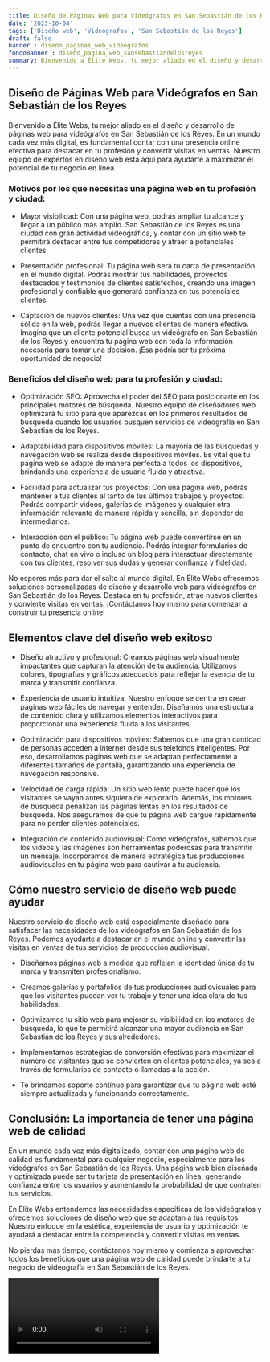 ```yaml
---
title: Diseño de Páginas Web para Videógrafos en San Sebastián de los Reyes
date: '2023-10-04'
tags: ['Diseño web', 'Videógrafos', 'San Sebastián de los Reyes']
draft: false
banner : diseño_paginas_web_videógrafos
fondoBanner : diseño_pagina_web_sansebastiándelosreyes
summary: Bienvenido a Élite Webs, tu mejor aliado en el diseño y desarrollo de páginas web para videógrafos en San Sebastián de los Reyes. En un mundo cada vez más digital, es fundamental contar con una presencia online efectiva para destacar en tu profesión y convertir visitas en ventas. Nuestro equipo de expertos en diseño web está aquí para ayudarte a maximizar el potencial de tu negocio en línea.
---
```


## Diseño de Páginas Web para Videógrafos en San Sebastián de los Reyes

Bienvenido a Élite Webs, tu mejor aliado en el diseño y desarrollo de páginas web para videógrafos en San Sebastián de los Reyes. En un mundo cada vez más digital, es fundamental contar con una presencia online efectiva para destacar en tu profesión y convertir visitas en ventas. Nuestro equipo de expertos en diseño web está aquí para ayudarte a maximizar el potencial de tu negocio en línea.

### Motivos por los que necesitas una página web en tu profesión y ciudad:

- Mayor visibilidad: Con una página web, podrás ampliar tu alcance y llegar a un público más amplio. San Sebastián de los Reyes es una ciudad con gran actividad videográfica, y contar con un sitio web te permitirá destacar entre tus competidores y atraer a potenciales clientes.

- Presentación profesional: Tu página web será tu carta de presentación en el mundo digital. Podrás mostrar tus habilidades, proyectos destacados y testimonios de clientes satisfechos, creando una imagen profesional y confiable que generará confianza en tus potenciales clientes.

- Captación de nuevos clientes: Una vez que cuentas con una presencia sólida en la web, podrás llegar a nuevos clientes de manera efectiva. Imagina que un cliente potencial busca un videógrafo en San Sebastián de los Reyes y encuentra tu página web con toda la información necesaria para tomar una decisión. ¡Esa podría ser tu próxima oportunidad de negocio!

### Beneficios del diseño web para tu profesión y ciudad:

- Optimización SEO: Aprovecha el poder del SEO para posicionarte en los principales motores de búsqueda. Nuestro equipo de diseñadores web optimizará tu sitio para que aparezcas en los primeros resultados de búsqueda cuando los usuarios busquen servicios de videografía en San Sebastián de los Reyes.

- Adaptabilidad para dispositivos móviles: La mayoría de las búsquedas y navegación web se realiza desde dispositivos móviles. Es vital que tu página web se adapte de manera perfecta a todos los dispositivos, brindando una experiencia de usuario fluida y atractiva.

- Facilidad para actualizar tus proyectos: Con una página web, podrás mantener a tus clientes al tanto de tus últimos trabajos y proyectos. Podrás compartir videos, galerías de imágenes y cualquier otra información relevante de manera rápida y sencilla, sin depender de intermediarios.

- Interacción con el público: Tu página web puede convertirse en un punto de encuentro con tu audiencia. Podrás integrar formularios de contacto, chat en vivo o incluso un blog para interactuar directamente con tus clientes, resolver sus dudas y generar confianza y fidelidad.

No esperes más para dar el salto al mundo digital. En Élite Webs ofrecemos soluciones personalizadas de diseño y desarrollo web para videógrafos en San Sebastián de los Reyes. Destaca en tu profesión, atrae nuevos clientes y convierte visitas en ventas. ¡Contáctanos hoy mismo para comenzar a construir tu presencia online!

<GifSeo />

<Cta />

## Elementos clave del diseño web exitoso

- Diseño atractivo y profesional: Creamos páginas web visualmente impactantes que capturan la atención de tu audiencia. Utilizamos colores, tipografías y gráficos adecuados para reflejar la esencia de tu marca y transmitir confianza.

- Experiencia de usuario intuitiva: Nuestro enfoque se centra en crear páginas web fáciles de navegar y entender. Diseñamos una estructura de contenido clara y utilizamos elementos interactivos para proporcionar una experiencia fluida a los visitantes.

- Optimización para dispositivos móviles: Sabemos que una gran cantidad de personas acceden a internet desde sus teléfonos inteligentes. Por eso, desarrollamos páginas web que se adaptan perfectamente a diferentes tamaños de pantalla, garantizando una experiencia de navegación responsive.

- Velocidad de carga rápida: Un sitio web lento puede hacer que los visitantes se vayan antes siquiera de explorarlo. Además, los motores de búsqueda penalizan las páginas lentas en los resultados de búsqueda. Nos aseguramos de que tu página web cargue rápidamente para no perder clientes potenciales.

- Integración de contenido audiovisual: Como videógrafos, sabemos que los videos y las imágenes son herramientas poderosas para transmitir un mensaje. Incorporamos de manera estratégica tus producciones audiovisuales en tu página web para cautivar a tu audiencia.

## Cómo nuestro servicio de diseño web puede ayudar

Nuestro servicio de diseño web está especialmente diseñado para satisfacer las necesidades de los videógrafos en San Sebastián de los Reyes. Podemos ayudarte a destacar en el mundo online y convertir las visitas en ventas de tus servicios de producción audiovisual.

- Diseñamos páginas web a medida que reflejan la identidad única de tu marca y transmiten profesionalismo.

- Creamos galerías y portafolios de tus producciones audiovisuales para que los visitantes puedan ver tu trabajo y tener una idea clara de tus habilidades.

- Optimizamos tu sitio web para mejorar su visibilidad en los motores de búsqueda, lo que te permitirá alcanzar una mayor audiencia en San Sebastián de los Reyes y sus alrededores.

- Implementamos estrategias de conversión efectivas para maximizar el número de visitantes que se convierten en clientes potenciales, ya sea a través de formularios de contacto o llamadas a la acción.

- Te brindamos soporte continuo para garantizar que tu página web esté siempre actualizada y funcionando correctamente.

## Conclusión: La importancia de tener una página web de calidad

En un mundo cada vez más digitalizado, contar con una página web de calidad es fundamental para cualquier negocio, especialmente para los videógrafos en San Sebastián de los Reyes. Una página web bien diseñada y optimizada puede ser tu tarjeta de presentación en línea, generando confianza entre los usuarios y aumentando la probabilidad de que contraten tus servicios.

En Élite Webs entendemos las necesidades específicas de los videógrafos y ofrecemos soluciones de diseño web que se adaptan a tus requisitos. Nuestro enfoque en la estética, experiencia de usuario y optimización te ayudará a destacar entre la competencia y convertir visitas en ventas.

No pierdas más tiempo, contáctanos hoy mismo y comienza a aprovechar todos los beneficios que una página web de calidad puede brindarte a tu negocio de videografía en San Sebastián de los Reyes.

<Video />

<CtaBot job='Videógrafos' city='San Sebastián de los Reyes'/>

<Gmaps query='San Sebastián de los Reyes+españa+maps' />